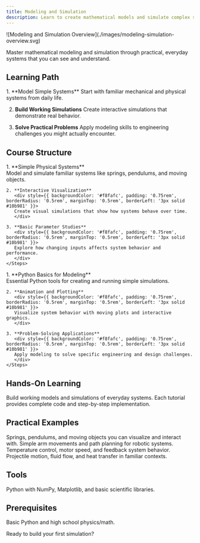 ```yaml
---
title: Modeling and Simulation
description: Learn to create mathematical models and simulate complex systems for engineering analysis and design
---
```



<div style={{ display: 'flex', justifyContent: 'center', width: '100%' }}>
![Modeling and Simulation Overview](./images/modeling-simulation-overview.svg)
</div>

Master mathematical modeling and simulation through practical, everyday systems that you can see and understand.

## Learning Path

<Steps>
1. **Model Simple Systems**
   Start with familiar mechanical and physical systems from daily life.

2. **Build Working Simulations**
   Create interactive simulations that demonstrate real behavior.

3. **Solve Practical Problems**
   Apply modeling skills to engineering challenges you might actually encounter.
</Steps>

## Course Structure

<Tabs>
  <TabItem label="Foundations">
    <Steps>
    1. **Simple Physical Systems**
       <div style={{ backgroundColor: '#f8fafc', padding: '0.75rem', borderRadius: '0.5rem', marginTop: '0.5rem', borderLeft: '3px solid #10b981' }}>
       Model and simulate familiar systems like springs, pendulums, and moving objects.
       </div>
    
    2. **Interactive Visualization**
       <div style={{ backgroundColor: '#f8fafc', padding: '0.75rem', borderRadius: '0.5rem', marginTop: '0.5rem', borderLeft: '3px solid #10b981' }}>
       Create visual simulations that show how systems behave over time.
       </div>
    
    3. **Basic Parameter Studies**
       <div style={{ backgroundColor: '#f8fafc', padding: '0.75rem', borderRadius: '0.5rem', marginTop: '0.5rem', borderLeft: '3px solid #10b981' }}>
       Explore how changing inputs affects system behavior and performance.
       </div>
    </Steps>
  </TabItem>
  <TabItem label="Simulation Methods">
    <Steps>
    1. **Python Basics for Modeling**
       <div style={{ backgroundColor: '#f8fafc', padding: '0.75rem', borderRadius: '0.5rem', marginTop: '0.5rem', borderLeft: '3px solid #10b981' }}>
       Essential Python tools for creating and running simple simulations.
       </div>
    
    2. **Animation and Plotting**
       <div style={{ backgroundColor: '#f8fafc', padding: '0.75rem', borderRadius: '0.5rem', marginTop: '0.5rem', borderLeft: '3px solid #10b981' }}>
       Visualize system behavior with moving plots and interactive graphics.
       </div>
    
    3. **Problem-Solving Applications**
       <div style={{ backgroundColor: '#f8fafc', padding: '0.75rem', borderRadius: '0.5rem', marginTop: '0.5rem', borderLeft: '3px solid #10b981' }}>
       Apply modeling to solve specific engineering and design challenges.
       </div>
    </Steps>
  </TabItem>
</Tabs>

## Hands-On Learning

Build working models and simulations of everyday systems. Each tutorial provides complete code and step-by-step implementation.

## Practical Examples

<CardGrid>
  <Card title="Mechanical Motion" icon="setting">
    Springs, pendulums, and moving objects you can visualize and interact with.
  </Card>
  <Card title="Robotics Basics" icon="puzzle">
    Simple arm movements and path planning for robotic systems.
  </Card>
  <Card title="Control Systems" icon="lightning">
    Temperature control, motor speed, and feedback system behavior.
  </Card>
  <Card title="Everyday Physics" icon="star">
    Projectile motion, fluid flow, and heat transfer in familiar contexts.
  </Card>
</CardGrid>

## Tools

Python with NumPy, Matplotlib, and basic scientific libraries.

## Prerequisites

Basic Python and high school physics/math.

Ready to build your first simulation?